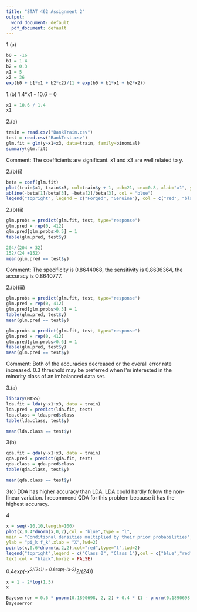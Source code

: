 ```yaml
---
title: "STAT 462 Assignment 2"
output:
  word_document: default
  pdf_document: default
---
```

1.(a)
```r
b0 = -16
b1 = 1.4
b2 = 0.3
x1 = 5
x2 = 36
exp(b0 + b1*x1 + b2*x2)/(1 + exp(b0 + b1*x1 + b2*x2))
```

1.(b)
1.4*x1 - 10.6 = 0
```r
x1 = 10.6 / 1.4
x1
```


2.(a)
```r
train = read.csv("BankTrain.csv")
test = read.csv("BankTest.csv")
glm.fit = glm(y~x1+x3, data=train, family=binomial)
summary(glm.fit)
```
Comment: The coefficients are significant. x1 and x3 are well related to y.

2.(b)(i)
```r
beta = coef(glm.fit)
plot(train$x1, train$x3, col=train$y + 1, pch=21, cex=0.8, xlab="x1", ylab="x3")
abline(-beta[1]/beta[3], -beta[2]/beta[3], col = "blue")
legend("topright", legend = c("Forged", "Genuine"), col = c("red", "black"), pch = 21, horiz = FALSE)
```
2.(b)(ii)
```r
glm.probs = predict(glm.fit, test, type="response")
glm.pred = rep(0, 412)
glm.pred[glm.probs>0.5] = 1
table(glm.pred, test$y)
```
```r
204/(204 + 32)
152/(24 +152)
mean(glm.pred == test$y)
```
Comment: The specificity is 0.8644068, the sensitivity is 0.8636364, the accuracy is 0.8640777.

2.(b)(iii)
```r
glm.probs = predict(glm.fit, test, type="response")
glm.pred = rep(0, 412)
glm.pred[glm.probs>0.3] = 1
table(glm.pred, test$y)
mean(glm.pred == test$y)
```
```r
glm.probs = predict(glm.fit, test, type="response")
glm.pred = rep(0, 412)
glm.pred[glm.probs>0.6] = 1
table(glm.pred, test$y)
mean(glm.pred == test$y)
```
Comment: Both of the accuracies decreased or the overall error rate increased. 0.3 threshold may be preferred when I'm interested in the minority class of an imbalanced data set.

3.(a)
```r
library(MASS)
lda.fit = lda(y~x1+x3, data = train)
lda.pred = predict(lda.fit, test)
lda.class = lda.pred$class
table(lda.class, test$y)
```
```r
mean(lda.class == test$y)
```

3(b)
```r
qda.fit = qda(y~x1+x3, data = train)
qda.pred = predict(qda.fit, test)
qda.class = qda.pred$class
table(qda.class, test$y)
```
```r
mean(qda.class == test$y)
```

3(c)
DDA has higher accuracy than LDA. LDA could hardly follow the non-linear variation. I recommend QDA for this problem because it has the highest accuracy.


4
```r
x = seq(-10,10,length=100)
plot(x,0.4*dnorm(x,0,2),col = "blue",type = "l",
main = "Conditional densities multiplied by their prior probabilities",
ylab = "pi_k f_k",xlab = "X",lwd=2)
points(x,0.6*dnorm(x,2,2),col="red",type="l",lwd=2)
legend("topright",legend = c("Class 0", "Class 1"),col = c("blue","red"),lwd = 3,
text.col = "black",horiz = FALSE)
```
0.4*exp(-x^2/(2*4)) = 0.6*exp(-(x-2)^2/(2*4))
```r
x = 1 - 2*log(1.5)
x
```
```r
Bayeserror = 0.6 * pnorm(0.1890698, 2, 2) + 0.4 * (1 - pnorm(0.1890698, 0, 2))
Bayeserror
```

